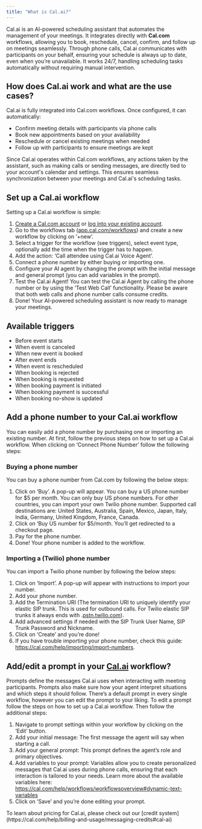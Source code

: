 ```yaml
---
title: "What is Cal.ai?"
---
```


Cal.ai is an AI-powered scheduling assistant that automates the management of your meetings. It integrates directly with **Cal.com** workflows, allowing you to book, reschedule, cancel, confirm, and follow up on meetings seamlessly. Through phone calls, Cal.ai communicates with participants on your behalf, ensuring your schedule is always up to date, even when you’re unavailable. It works 24/7, handling scheduling tasks automatically without requiring manual intervention.

## How does Cal.ai work and what are the use cases?

Cal.ai is fully integrated into Cal.com workflows. Once configured, it can automatically:

- Confirm meeting details with participants via phone calls
- Book new appointments based on your availability
- Reschedule or cancel existing meetings when needed
- Follow up with participants to ensure meetings are kept

Since Cal.ai operates within Cal.com workflows, any actions taken by the assistant, such as making calls or sending messages, are directly tied to your account's calendar and settings. This ensures seamless synchronization between your meetings and Cal.ai's scheduling tasks.

## Set up a Cal.ai workflow

Setting up a Cal.ai workflow is simple:

1. [Create a ](http://app.cal.com/signup)[Cal.com](http://Cal.com)[ account](http://app.cal.com/signup) or [log into your existing account](http://app.cal.com/auth/login).
2. Go to the workflows tab ([app.cal.com/workflows](http://app.cal.com/workflows)) and create a new workflow by clicking on ‘\+new’.
3. Select a trigger for the workflow (see triggers), select event type, optionally add the time when the trigger has to happen.
4. Add the action: ‘Call attendee using Cal.ai Voice Agent’.
5. Connect a phone number by either buying or importing one.
6. Configure your AI agent by changing the prompt with the initial message and general prompt (you can add variables in the prompt).
7. Test the Cal.ai Agent\! You can test the Cal.ai Agent by calling the phone number or by using the ‘Test Web Call’ functionality. Please be aware that both web calls and phone number calls consume credits.
8. Done\! Your AI-powered scheduling assistant is now ready to manage your meetings.

## Available triggers

- Before event starts
- When event is canceled
- When new event is booked
- After event ends
- When event is rescheduled
- When booking is rejected
- When booking is requested
- When booking payment is initiated
- When booking payment is successful
- When booking no-show is updated

## Add a phone number to your Cal.ai workflow

You can easily add a phone number by purchasing one or importing an existing number. At first, follow the previous steps on how to set up a Cal.ai workflow. When clicking on ‘Connect Phone Number’ follow the following steps:

### Buying a phone number

You can buy a phone number from Cal.com by following the below steps:

1. Click on ‘Buy’. A pop-up will appear. You can buy a US phone number for \$5 per month. You can only buy US phone numbers. For other countries, you can import your own Twilio phone number. Supported call destinations are: United States, Australia, Spain, Mexico, Japan, Italy, India, Germany, United Kingdom, France, Canada.
2. Click on ‘Buy US number for \$5/month. You’ll get redirected to a checkout page.
3. Pay for the phone number.
4. Done\! Your phone number is added to the workflow.

### Importing a (Twilio) phone number

You can import a Twilio phone number by following the below steps:

1. Click on ‘Import’. A pop-up will appear with instructions to import your number.
2. Add your phone number.
3. Add the Termination URI (The termination URI to uniquely identify your elastic SIP trunk. This is used for outbound calls. For Twilio elastic SIP trunks it always ends with .[pstn.twilio.com](http://pstn.twilio.com)).
4. Add advanced settings if needed with the SIP Trunk User Name, SIP Trunk Password and Nickname.
5. Click on ‘Create’ and you’re done\!
6. If you have trouble importing your phone number, check this guide: https://cal.com/help/importing/import-numbers.

## Add/edit a prompt in your [Cal.ai](http://Cal.ai) workflow?

Prompts define the messages Cal.ai uses when interacting with meeting participants. Prompts also make sure how your agent interpret situations and which steps it should follow. There’s a default prompt in every single workflow, however you can edit the prompt to your liking. To edit a prompt follow the steps on how to set up a Cal.ai workflow. Then follow the additional steps:

1. Navigate to prompt settings within your workflow by clicking on the ‘Edit’ button.
2. Add your initial message: The first message the agent will say when starting a call.
3. Add your general prompt: This prompt defines the agent’s role and primary objectives.
4. Add variables to your prompt: Variables allow you to create personalized messages that Cal.ai uses during phone calls, ensuring that each interaction is tailored to your needs. Learn more about the available variables here: https://cal.com/help/workflows/workflowsoverview#dynamic-text-variables
5. Click on ‘Save’ and you’re done editing your prompt.

<Note>
To learn about pricing for Cal.ai, please check out our [credit system](https://cal.com/help/billing-and-usage/messaging-credits#cal-ai)
</Note>
